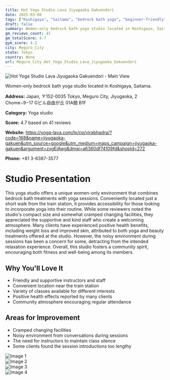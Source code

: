 ```yaml
---
title: Hot Yoga Studio Lava Jiyugaoka Gakuendori
date: 2025-03-08
tags: ["Koshigaya", "Saitama", "bedrock bath yoga", "beginner-friendly", "women-only", "community-focused", "Meguro City"]  
draft: false
summary: Women-only bedrock bath yoga studio located in Koshigaya, Saitama.
gm_reviews_count: 41
gm_totalScore: 4.7
gym_score: 4.2
city: Meguro_City
state: Tokyo
country: None
url: Meguro_City_Hot_Yoga_Studio_Lava_Jiyugaoka_Gakuendori
---
```


<div className="aspect-[16/9] relative my-8">
  <img 
    src="https://lh5.googleusercontent.com/p/AF1QipM5m7n02NWsfH4P_bRzfPB2aooBL2JfxthgsGR0=w1920-h1080-k-no"
    alt="Hot Yoga Studio Lava Jiyugaoka Gakuendori - Main View"
    className="object-cover absolute inset-0 w-full h-full rounded-lg"
  />
</div>

Women-only bedrock bath yoga studio located in Koshigaya, Saitama.

**Address:** Japan, 〒152-0035 Tokyo, Meguro City, Jiyugaoka, 2 Chome−9−17 Gビル自由が丘 01A館 B1F

**Category:** Yoga studio

**Score:** 4.7 based on 41 reviews

**Website:** https://yoga-lava.com/lp/cp/virabhadra/?code=168&name=jiyugaoka-gakuen&utm_source=google&utm_medium=maps_campaign=jiyugaoka-gakuen&argument=zxgEiAwg&dmai=a6360df74109fd&shopId=272

**Phone:** +81 3-6387-3577

# Studio Presentation

This yoga studio offers a unique women-only environment that combines bedrock bath treatments with yoga sessions. Conveniently located just a short walk from the train station, it provides accessibility for those looking to incorporate yoga into their routine. While some reviewers noted the studio's compact size and somewhat cramped changing facilities, they appreciated the supportive and kind staff who create a welcoming atmosphere. Many clients have experienced positive health benefits, including weight loss and improved skin, attributed to both yoga and beauty treatments offered at the studio. However, the noisy environment during sessions has been a concern for some, detracting from the intended relaxation experience. Overall, this studio fosters a community spirit, encouraging both fitness and well-being among its members.

## Why You'll Love It

- Friendly and supportive instructors and staff
- Convenient location near the train station
- Variety of classes available for different interests
- Positive health effects reported by many clients
- Community atmosphere encouraging regular attendance

## Areas for Improvement

- Cramped changing facilities
- Noisy environment from conversations during sessions
- The need for instructors to maintain class silence
- Some clients found the session introductions too lengthy

<div className="grid grid-cols-1 xl:grid-cols-2 gap-4 my-8">
<div className="aspect-[4/3] relative"><img src="https://lh5.googleusercontent.com/p/AF1QipNdhJbnaT3vedrYIDNGCIYJgl-qpUAHsKob6Cj3=w1920-h1080-k-no" alt="Image 1" className="object-cover absolute inset-0 w-full h-full rounded-lg" /></div>
<div className="aspect-[4/3] relative"><img src="https://lh3.googleusercontent.com/gps-cs-s/AB5caB9GMnUbZls1OBfl8Q8_LOx0pR-_su9iC-sxgtpMpWrIRRV2qTaX7LwCMeO-kmK6z4oQ0jwiibf2txNROG5I-RDehSwU5T1CHDhQssK5dpEnMVdo8e9GhnfsFAJZjOZwfKsy2Azw=w1920-h1080-k-no" alt="Image 2" className="object-cover absolute inset-0 w-full h-full rounded-lg" /></div>
<div className="aspect-[4/3] relative"><img src="https://lh3.googleusercontent.com/gps-cs-s/AB5caB8fA2MalPTx7qdSOgSVbLLLHbSErT4Uni03PZjSY9rQRtdr-WEm-v43pWBnipyumZmX7HKyT-j3L1wE1a4kKkpIqrKneRQL_E6wvWA8GdkDwXRCUM6U3UWdKZQu21YitbOXSkg=w1920-h1080-k-no" alt="Image 3" className="object-cover absolute inset-0 w-full h-full rounded-lg" /></div>
<div className="aspect-[4/3] relative"><img src="https://lh3.googleusercontent.com/gps-cs-s/AB5caB_nWDLJtUqAKUeEi-_QKv_1cyn_lt-fw10QGcLf8oKXWjBAk1IoyYpKtkPRZymAGWBPrNxlzMzqbrlqoFpwAb99QUHZqO9YpHAnt5xoBhbEEellWKFdh5odnTNYbI3tt8bQIog=w1920-h1080-k-no" alt="Image 4" className="object-cover absolute inset-0 w-full h-full rounded-lg" /></div>
</div>